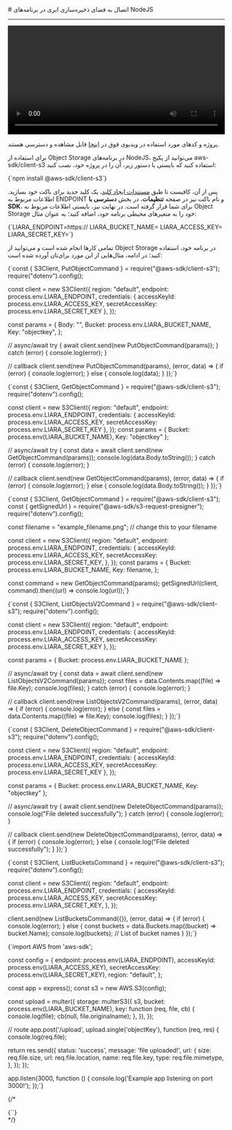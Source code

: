 

<Layout>
<Head>
<title>مستندات اتصال به Object Storage در NodeJS - لیارا</title>
<meta property="og:title" content="مستندات خدمات رایانش ابری لیارا" />
<meta property="og:description" content="مستندات مربوط به اتصال به فضای ذخیره‌سازی ابری یا Object Storage با AWS SDK S3 در NodeJS در لیارا"  />
<meta property="og:image" content="https://media.liara.ir/logos/liara-poster.jpg" />
</Head>
# اتصال به فضای ذخیره‌سازی ابری در برنامه‌های NodeJS
<hr className="mb-2" />

<video
  src="https://media.liara.ir/nodejs/nodejs-object-storage.mp4"
  controls="controls"
  className="block w-full"
  width="100%"
/>

<div className="h-2" />
<Alert variant="success">
<p>
پروژه و کدهای مورد استفاده در ویدیوی فوق در <a href="https://github.com/liara-cloud/nodejs-getting-started/tree/object-storage" className="text-[#2196f3] ">اینجا</a> قابل مشاهده و دسترسی هستند.
</p>
</Alert>

برای استفاده از Object Storage در برنامه‌های NodeJS، می‌توانید از 
پکیج <Important>aws-sdk/client-s3</Important> استفاده کنید که بایستی با دستور زیر، آن را در پروژه خود، نصب کنید:

<div className="h-2" />
<div dir='ltr'>
    <Highlight className="bash">
        {`npm install @aws-sdk/client-s3`}
    </Highlight>
</div>
<div className="h-2" />

پس از آن، کافیست تا طبق <a href="/object-storage/how-tos/create-key" className="text-[#2196f3] ">مستندات ایجاد کلید</a>، یک کلید جدید برای باکت خود بسازید.
اطلاعات مربوط به ENDPOINT و نام باکت نیز در صفحه **تنظیمات**، در بخش **دسترسی با SDK**، 
برای شما قرار گرفته است.
در نهایت نیز، بایستی 
اطلاعات مربوط به Object Storage خود را 
به متغیرهای محیطی برنامه خود، اضافه کنید؛ به عنوان مثال:

<div className="h-2" />
<div dir='ltr'>
    <Highlight className="bash">
        {`LIARA_ENDPOINT=https://<Liara Bucket Endpoint>
LIARA_BUCKET_NAME=<Bucket Name>
LIARA_ACCESS_KEY=<Access Key>
LIARA_SECRET_KEY=<Secret Key>`}
    </Highlight>
</div>
<div className="h-2" />

تمامی کارها انجام شده است و می‌توانید از Object Storage در برنامه خود، استفاده کنید؛
در ادامه، مثال‌هایی از این مورد برای‌تان آورده شده است: 

<Section id="upload-file" title="نمونه کد آپلود فایل" />
<div className="h-2" />
<div dir='ltr'>
    <Highlight className="js">
        {`const { S3Client, PutObjectCommand } = require("@aws-sdk/client-s3");
require("dotenv").config();

const client = new S3Client({
    region: "default",
	endpoint: process.env.LIARA_ENDPOINT,
	credentials: {
		accessKeyId: process.env.LIARA_ACCESS_KEY,
		secretAccessKey: process.env.LIARA_SECRET_KEY
	},
});

const params = {
	Body: "<Binary String>",
	Bucket: process.env.LIARA_BUCKET_NAME,
	Key: "objectkey",
};

// async/await
try {
  await client.send(new PutObjectCommand(params));
} catch (error) {
	console.log(error);
}

// callback
client.send(new PutObjectCommand(params), (error, data) => {
  if (error) {
    console.log(error);
  } else {
    console.log(data);
  }
});`}
    </Highlight>
</div>
<div className="h-2" />

<Section id="download-file" title="نمونه کد دانلود فایل" />
<div className="h-2" />
<div dir='ltr'>
    <Highlight className="js">
        {`const { S3Client, GetObjectCommand } = require("@aws-sdk/client-s3");
require("dotenv").config();

const client = new S3Client({
    region: "default",
	endpoint: process.env.LIARA_ENDPOINT,
	credentials: {
		accessKeyId: process.env.LIARA_ACCESS_KEY,
		secretAccessKey: process.env.LIARA_SECRET_KEY
	},
});
const params = {
  Bucket: process.env(LIARA_BUCKET_NAME),
  Key: "objectkey"
};

// async/await
try {
  const data = await client.send(new GetObjectCommand(params));
  console.log(data.Body.toString());
} catch (error) {
  console.log(error);
}

// callback
client.send(new GetObjectCommand(params), (error, data) => {
  if (error) {
    console.log(error);
  } else {
    console.log(data.Body.toString());
  }
});`}
    </Highlight>
</div>
<div className="h-2" />

<Section id="link-download-file" title="نمونه کد دریافت لینک دانلود فایل" />
<div className="h-2" />
<div dir='ltr'>
    <Highlight className="js">
        {`const { S3Client, GetObjectCommand } = require("@aws-sdk/client-s3");
const { getSignedUrl } = require("@aws-sdk/s3-request-presigner");
require("dotenv").config();

const filename = "example_filename.png"; // change this to your filename

const client = new S3Client({
  region: "default",
  endpoint: process.env.LIARA_ENDPOINT,
  credentials: {
    accessKeyId: process.env.LIARA_ACCESS_KEY,
    secretAccessKey: process.env.LIARA_SECRET_KEY,
  },
});
const params = {
  Bucket: process.env.LIARA_BUCKET_NAME,
  Key: filename,
};

const command = new GetObjectCommand(params);
getSignedUrl(client, command).then((url) => console.log(url));`}
    </Highlight>
</div>
<div className="h-2" />

<Section id="list-files" title="نمونه کد دریافت لیست فایل‌های موجود در باکت" />
<div className="h-2" />
<div dir='ltr'>
    <Highlight className="js">
        {`const { S3Client, ListObjectsV2Command } = require("@aws-sdk/client-s3");
require("dotenv").config();

const client = new S3Client({
    region: "default",
	endpoint: process.env.LIARA_ENDPOINT,
	credentials: {
		accessKeyId: process.env.LIARA_ACCESS_KEY,
		secretAccessKey: process.env.LIARA_SECRET_KEY
	},
});

const params = {
  Bucket: process.env.LIARA_BUCKET_NAME
};

// async/await
try {
  const data = await client.send(new ListObjectsV2Command(params));
  const files = data.Contents.map((file) => file.Key);
  console.log(files);
} catch (error) {
  console.log(error);
}

// callback
client.send(new ListObjectsV2Command(params), (error, data) => {
  if (error) {
    console.log(error);
  } else {
    const files = data.Contents.map((file) => file.Key);
    console.log(files);
  }
});`}
    </Highlight>
</div>
<div className="h-2" />

<Section id="delete-file" title="نمونه کد حذف فایل" />
<div className="h-2" />
<div dir='ltr'>
    <Highlight className="js">
        {`const { S3Client, DeleteObjectCommand } = require("@aws-sdk/client-s3");
require("dotenv").config();

const client = new S3Client({
    region: "default",
	endpoint: process.env.LIARA_ENDPOINT,
	credentials: {
		accessKeyId: process.env.LIARA_ACCESS_KEY,
		secretAccessKey: process.env.LIARA_SECRET_KEY
	},
});

const params = {
  Bucket: process.env.LIARA_BUCKET_NAME,
  Key: "objectkey"
};

// async/await
try {
  await client.send(new DeleteObjectCommand(params));
  console.log("File deleted successfully");
} catch (error) {
  console.log(error);
}

// callback
client.send(new DeleteObjectCommand(params), (error, data) => {
  if (error) {
    console.log(error);
  } else {
    console.log("File deleted successfully");
  }
});`}
    </Highlight>
</div>
<div className="h-2" />

<Section id="list-buckets" title="نمونه کد نمایش لیست باکت‌ها" />
<div className="h-2" />
<div dir='ltr'>
    <Highlight className="js">
        {`const { S3Client, ListBucketsCommand } = require("@aws-sdk/client-s3");
require("dotenv").config();

const client = new S3Client({
	region: "default",
	endpoint: process.env.LIARA_ENDPOINT,
	credentials: {
		accessKeyId: process.env.LIARA_ACCESS_KEY,
		secretAccessKey: process.env.LIARA_SECRET_KEY,
	},
});


client.send(new ListBucketsCommand({}), (error, data) => {
  if (error) {
    console.log(error);
  } else {
    const buckets = data.Buckets.map((bucket) => bucket.Name);
    console.log(buckets); // List of bucket names
  }
});`}
    </Highlight>
</div>
<div className="h-2" />

<Section id="upload-file-using-multer" title="نمونه کد آپلود فایل از طریق multer" />
<div className="h-2" />
<div dir='ltr'>
    <Highlight className="js">
        {`import AWS from 'aws-sdk';

const config = {
  endpoint: process.env(LIARA_ENDPOINT),
  accessKeyId: process.env(LIARA_ACCESS_KEY),
  secretAccessKey: process.env(LIARA_SECRET_KEY),
  region: "default",
};

const app = express();
const s3 = new AWS.S3(config);

const upload = multer({
  storage: multerS3({
    s3,
    bucket: process.env(LIARA_BUCKET_NAME),
    key: function (req, file, cb) {
      console.log(file);
      cb(null, file.originalname);
    },
  }),
});


// route
app.post('/upload', upload.single('objectKey'), function (req, res) {
  console.log(req.file);

  return res.send({
    status: 'success',
    message: 'file uploaded!',
    url: {
      size: req.file.size,
      url: req.file.location,
      name: req.file.key,
      type: req.file.mimetype,
    },
  });
});


app.listen(3000, function () {
  console.log('Example app listening on port 3000!');
});`}
    </Highlight>
</div>
<div className="h-2" />

{/* 
<Section id="upload-file" title="نمونه کد آپلود فایل" />
<div className="h-2" />
<div dir='ltr'>
    <Highlight className="js">
        {``}
    </Highlight>
</div>
<div className="h-2" /> */}

</Layout>